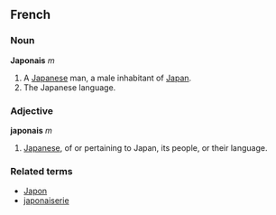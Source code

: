 ==French==
===Noun===
'''Japonais''' ''m''

# A [[Japanese]] man, a male inhabitant of [[Japan]].
#The Japanese language.

===Adjective===
'''japonais''' ''m''

# [[Japanese]], of or pertaining to Japan, its people, or their language.

===Related terms===
*[[Japon]]
*[[japonaiserie]]